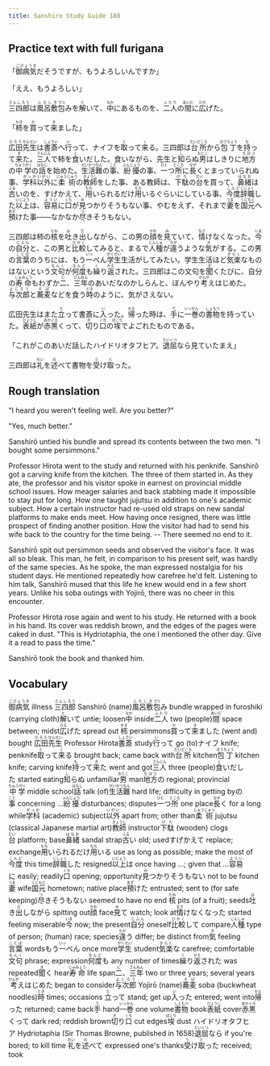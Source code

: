 ```yaml
---
title: Sanshiro Study Guide 188
---
```


## Practice text with full furigana

<p>
「<ruby><rb>御病気</rb><rt>ごびょうき</rt></ruby>だそうですが、もうよろしいんですか」
</p>

<p>「ええ、もうよろしい」</p>
<p>
<ruby><rb>三四郎</rb><rt>さんしろう</rt></ruby>は<ruby><rb>風呂敷</rb><rt>ふろしき</rt></ruby><ruby><rb>包</rb><rt>づつ</rt></ruby>みを<ruby><rb>解</rb><rt>と</rt></ruby>いて、<ruby><rb>中</rb><rt>なか</rt></ruby>にあるものを、<ruby><rb>二人</rb><rt>ふたり</rt></ruby>の<ruby><rb>間</rb><rt>あいだ</rt></ruby>に<ruby><rb>広</rb><rt>ひろ</rt></ruby>げた。
</p>

<p>
「<ruby><rb>柿</rb><rt>かき</rt></ruby>を<ruby><rb>買</rb><rt>か</rt></ruby>って<ruby><rb>来</rb><rt>き</rt></ruby>ました」
</p>

<p>
<ruby><rb>広田</rb><rt>ひろた</rt></ruby><ruby><rb>先生</rb><rt>せんせい</rt></ruby>は<ruby><rb>書斎</rb><rt>しょさい</rt></ruby>へ<ruby><rb>行</rb><rt>い</rt></ruby>って、ナイフを<ruby><rb>取</rb><rt>と</rt></ruby>って<ruby><rb>来</rb><rt>く</rt></ruby>る。三四郎は<ruby><rb>台所</rb><rt>だいどころ</rt></ruby>から<ruby><rb>包丁</rb><rt>ほうちょう</rt></ruby>を<ruby><rb>持</rb><rt>も</rt></ruby>って<ruby><rb>来</rb><rt>き</rt></ruby>た。<ruby><rb>三人</rb><rt>さんにん</rt></ruby>で柿を<ruby><rb>食</rb><rt>く</rt></ruby>いだした。食いながら、先生と<ruby><rb>知</rb><rt>し</rt></ruby>らぬ<ruby><rb>男</rb><rt>おとこ</rt></ruby>はしきりに<ruby><rb>地方</rb><rt>ちほう</rt></ruby>の<ruby><rb>中学</rb><rt>ちゅうがく</rt></ruby>の<ruby><rb>話</rb><rt>はなし</rt></ruby>を始めた。<ruby><rb>生活難</rb><rt>せいかつなん</rt></ruby>の<ruby><rb>事</rb><rt>こと</rt></ruby>、<ruby><rb>紛擾</rb><rt>ふんじょう</rt></ruby>の事、<ruby><rb>一</rb><rt>ひと</rt></ruby>つ<ruby><rb>所</rb><rt>ところ</rt></ruby>に<ruby><rb>長</rb><rt>なが</rt></ruby>くとまっていられぬ事、<ruby><rb>学科</rb><rt>がっか</rt></ruby><ruby><rb>以外</rb><rt>いがい</rt></ruby>に<ruby><rb>柔術</rb><rt>じゅうじゅつ</rt></ruby>の<ruby><rb>教師</rb><rt>きょうし</rt></ruby>をした事、ある教師は、<ruby><rb>下駄</rb><rt>げた</rt></ruby>の<ruby><rb>台</rb><rt>だい</rt></ruby>を買って、<ruby><rb>鼻緒</rb><rt>はなお</rt></ruby>は<ruby><rb>古</rb><rt>ふる</rt></ruby>いのを、すげかえて、<ruby><rb>用</rb><rt>もち</rt></ruby>いられるだけ<ruby><rb>用</rb><rt>もち</rt></ruby>いるぐらいにしている事、<ruby><rb>今度</rb><rt>こんど</rt></ruby><ruby><rb>辞職</rb><rt>じしょく</rt></ruby>した<ruby><rb>以上</rb><rt>いじょう</rt></ruby>は、<ruby><rb>容易</rb><rt>ようい</rt></ruby>に<ruby><rb>口</rb><rt>くち</rt></ruby>が<ruby><rb>見</rb><rt>み</rt></ruby>つかりそうもない事、やむをえず、それまで<ruby><rb>妻</rb><rt>つま</rt></ruby>を<ruby><rb>国元</rb><rt>くにもと</rt></ruby>へ<ruby><rb>預</rb><rt>あず</rt></ruby>けた事――なかなか<ruby><rb>尽</rb><rt>つ</rt></ruby>きそうもない。
</p>

<p>
三四郎は柿の<ruby><rb>核</rb><rt>たね</rt></ruby>を<ruby><rb>吐</rb><rt>は</rt></ruby>き<ruby><rb>出</rb><rt>だ</rt></ruby>しながら、この男の<ruby><rb>顔</rb><rt>かお</rt></ruby>を<ruby><rb>見</rb><rt>み</rt></ruby>ていて、<ruby><rb>情</rb><rt>なさ</rt></ruby>けなくなった。<ruby><rb>今</rb><rt>いま</rt></ruby>の<ruby><rb>自分</rb><rt>じぶん</rt></ruby>と、この男と<ruby><rb>比較</rb><rt>ひかく</rt></ruby>してみると、まるで<ruby><rb>人種</rb><rt>じんしゅ</rt></ruby>が<ruby><rb>違</rb><rt>ちが</rt></ruby>うような<ruby><rb>気</rb><rt>き</rt></ruby>がする。この男の<ruby><rb>言葉</rb><rt>ことば</rt></ruby>のうちには、もう<ruby><rb>一</rb><rt>いっ</rt></ruby>ぺん<ruby><rb>学生</rb><rt>がくせい</rt></ruby>生活がしてみたい。学生生活ほど<ruby><rb>気楽</rb><rt>きらく</rt></ruby>なものはないという<ruby><rb>文句</rb><rt>もんく</rt></ruby>が<ruby><rb>何度</rb><rt>なんど</rt></ruby>も<ruby><rb>繰</rb><rt>く</rt></ruby>り<ruby><rb>返</rb><rt>かえ</rt></ruby>された。三四郎はこの文句を<ruby><rb>聞</rb><rt>き</rt></ruby>くたびに、自分の<ruby><rb>寿命</rb><rt>じゅみょう</rt></ruby>もわずか<ruby><rb>二</rb><rt>に</rt></ruby>、<ruby><rb>三年</rb><rt>さんねん</rt></ruby>のあいだなのかしらんと、ぼんやり<ruby><rb>考</rb><rt>かんが</rt></ruby>えはじめた。<ruby><rb>与次郎</rb><rt>よじろう</rt></ruby>と<ruby><rb>蕎麦</rb><rt>そば</rt></ruby>などを食う<ruby><rb>時</rb><rt>とき</rt></ruby>のように、気がさえない。
</p>

<p>
広田先生はまた<ruby><rb>立</rb><rt>た</rt></ruby>って書斎に<ruby><rb>入</rb><rt>い</rt></ruby>った。<ruby><rb>帰</rb><rt>かえ</rt></ruby>った時は、<ruby><rb>手</rb><rt>て</rt></ruby>に<ruby><rb>一巻</rb><rt>いっかん</rt></ruby>の<ruby><rb>書物</rb><rt>しょもつ</rt></ruby>を持っていた。<ruby><rb>表紙</rb><rt>ひょうし</rt></ruby>が<ruby><rb>赤黒</rb><rt>あかぐろ</rt></ruby>くって、<ruby><rb>切</rb><rt>き</rt></ruby>り<ruby><rb>口</rb><rt>くち</rt></ruby>の<ruby><rb>埃</rb><rt>ほこり</rt></ruby>でよごれたものである。
</p>

<p>
「これがこのあいだ話したハイドリオタフヒア。<ruby><rb>退屈</rb><rt>たいくつ</rt></ruby>なら見ていたまえ」
</p>

<p>
三四郎は<ruby><rb>礼</rb><rt>れい</rt></ruby>を<ruby><rb>述</rb><rt>の</rt></ruby>べて書物を<ruby><rb>受</rb><rt>う</rt></ruby>け<ruby><rb>取</rb><rt>と</rt></ruby>った。
</p>


## Rough translation

"I heard you weren't feeling well. Are you better?"

"Yes, much better."

Sanshirō untied his bundle and spread its contents between the two men. "I bought some persimmons."

Professor Hirota went to the study and returned with his penknife. Sanshirō got a carving knife from the kitchen. The three of them started in. As they ate, the professor and his visitor spoke in earnest on provincial middle school issues. How meager salaries and back stabbing made it impossible to stay put for long. How one taught jujutsu in addition to one's academic subject. How a certain instructor had re-used old straps on new sandal platforms to make ends meet. How having once resigned, there was little prospect of finding another position. How the visitor had had to send his wife back to the country for the time being. -- There seemed no end to it.

Sanshirō spit out persimmon seeds and observed the visitor's face. It was all so bleak. This man, he felt, in comparison to his present self, was hardly of the same species. As he spoke, the man expressed nostalgia for his student days. He mentioned repeatedly how carefree he'd felt. Listening to him talk, Sanshirō mused that this life he knew would end in a few short years. Unlike his soba outings with Yojirō, there was no cheer in this encounter.

Professor Hirota rose again and went to his study. He returned with a book in his hand. Its cover was reddish brown, and the edges of the pages were caked in dust. "This is Hydriotaphia, the one I mentioned the other day. Give it a read to pass the time."

Sanshirō took the book and thanked him.          


## Vocabulary

<p>
<span class="vocabstudy"><ruby><rb>御病気</rb><rt>ごびょうき</rt></ruby>&nbsp;illness</span>
<span class="vocabstudy"><ruby><rb>三四郎</rb><rt>さんしろう</rt></ruby>&nbsp;Sanshirō (name)</span><span class="vocabstudy"><ruby><rb>風呂敷</rb><rt>ふろしき</rt></ruby><ruby><rb>包</rb><rt>づつ</rt></ruby>み&nbsp;bundle wrapped in furoshiki (carrying cloth)</span><span class="vocabstudy"><ruby><rb>解</rb><rt>と</rt></ruby>いて&nbsp;untie; loosen</span><span class="vocabstudy"><ruby><rb>中</rb><rt>なか</rt></ruby>&nbsp;inside</span><span class="vocabstudy"><ruby><rb>二人</rb><rt>ふたり</rt></ruby>&nbsp;two (people)</span><span class="vocabstudy"><ruby><rb>間</rb><rt>あいだ</rt></ruby>&nbsp;space between; midst</span><span class="vocabstudy"><ruby><rb>広</rb><rt>ひろ</rt></ruby>げた&nbsp;spread out</span>
<span class="vocabstudy"><ruby><rb>柿</rb><rt>かき</rt></ruby>&nbsp;persimmons</span><span class="vocabstudy"><ruby><rb>買</rb><rt>か</rt></ruby>って<ruby><rb>来</rb><rt>き</rt></ruby>ました&nbsp;(went and) bought</span>
<span class="vocabstudy"><ruby><rb>広田</rb><rt>ひろた</rt></ruby><ruby><rb>先生</rb><rt>せんせい</rt></ruby>&nbsp;Professor Hirota</span><span class="vocabstudy"><ruby><rb>書斎</rb><rt>しょさい</rt></ruby>&nbsp;study</span><span class="vocabstudy"><ruby><rb>行</rb><rt>い</rt></ruby>って&nbsp;go (to)</span><span class="vocabstudy">ナイフ&nbsp;knife; penknife</span><span class="vocabstudy"><ruby><rb>取</rb><rt>と</rt></ruby>って<ruby><rb>来</rb><rt>く</rt></ruby>る&nbsp;brought back; came back with</span><span class="vocabstudy"><ruby><rb>台所</rb><rt>だいどころ</rt></ruby>&nbsp;kitchen</span><span class="vocabstudy"><ruby><rb>包丁</rb><rt>ほうちょう</rt></ruby>&nbsp;kitchen knife; carving knife</span><span class="vocabstudy"><ruby><rb>持</rb><rt>も</rt></ruby>って<ruby><rb>来</rb><rt>き</rt></ruby>た&nbsp;went and got</span><span class="vocabstudy"><ruby><rb>三人</rb><rt>さんにん</rt></ruby>&nbsp;three (people)</span><span class="vocabstudy"><ruby><rb>食</rb><rt>く</rt></ruby>いだした&nbsp;started eating</span><span class="vocabstudy"><ruby><rb>知</rb><rt>し</rt></ruby>らぬ&nbsp;unfamiliar</span><span class="vocabstudy"><ruby><rb>男</rb><rt>おとこ</rt></ruby>&nbsp;man</span><span class="vocabstudy"><ruby><rb>地方</rb><rt>ちほう</rt></ruby>の&nbsp;regional; provincial</span><span class="vocabstudy"><ruby><rb>中学</rb><rt>ちゅうがく</rt></ruby>&nbsp;middle school</span><span class="vocabstudy"><ruby><rb>話</rb><rt>はなし</rt></ruby>&nbsp;talk (of)</span><span class="vocabstudy"><ruby><rb>生活難</rb><rt>せいかつなん</rt></ruby>&nbsp;hard life; difficulty in getting by</span><span class="vocabstudy">の<ruby><rb>事</rb><rt>こと</rt></ruby>&nbsp;concerning ...</span><span class="vocabstudy"><ruby><rb>紛擾</rb><rt>ふんじょう</rt></ruby>&nbsp;disturbances; disputes</span><span class="vocabstudy"><ruby><rb>一</rb><rt>ひと</rt></ruby>つ<ruby><rb>所</rb><rt>ところ</rt></ruby>&nbsp;one place</span><span class="vocabstudy"><ruby><rb>長</rb><rt>なが</rt></ruby>く&nbsp;for a long while</span><span class="vocabstudy"><ruby><rb>学科</rb><rt>がっか</rt></ruby>&nbsp;(academic) subject</span><span class="vocabstudy"><ruby><rb>以外</rb><rt>いがい</rt></ruby>&nbsp;apart from; other than</span><span class="vocabstudy"><ruby><rb>柔術</rb><rt>じゅうじゅつ</rt></ruby>&nbsp;jujutsu (classical Japanese martial art)</span><span class="vocabstudy"><ruby><rb>教師</rb><rt>きょうし</rt></ruby>&nbsp;instructor</span><span class="vocabstudy"><ruby><rb>下駄</rb><rt>げた</rt></ruby>&nbsp;(wooden) clogs</span><span class="vocabstudy"><ruby><rb>台</rb><rt>だい</rt></ruby>&nbsp;platform; base</span><span class="vocabstudy"><ruby><rb>鼻緒</rb><rt>はなお</rt></ruby>&nbsp;sandal strap</span><span class="vocabstudy"><ruby><rb>古</rb><rt>ふる</rt></ruby>い&nbsp;old; used</span><span class="vocabstudy">すげかえて&nbsp;replace; exchange</span><span class="vocabstudy"><ruby><rb>用</rb><rt>もち</rt></ruby>いられるだけ<ruby><rb>用</rb><rt>もち</rt></ruby>いる&nbsp;use as long as possible; make the most of</span><span class="vocabstudy"><ruby><rb>今度</rb><rt>こんど</rt></ruby>&nbsp;this time</span><span class="vocabstudy"><ruby><rb>辞職</rb><rt>じしょく</rt></ruby>した&nbsp;resigned</span><span class="vocabstudy"><ruby><rb>以上</rb><rt>いじょう</rt></ruby>は&nbsp;once having ...; given that ...</span><span class="vocabstudy"><ruby><rb>容易</rb><rt>ようい</rt></ruby>に&nbsp;easily; readily</span><span class="vocabstudy"><ruby><rb>口</rb><rt>くち</rt></ruby>&nbsp;opening; opportunity</span><span class="vocabstudy"><ruby><rb>見</rb><rt>み</rt></ruby>つかりそうもない&nbsp;not to be found</span><span class="vocabstudy"><ruby><rb>妻</rb><rt>つま</rt></ruby>&nbsp;wife</span><span class="vocabstudy"><ruby><rb>国元</rb><rt>くにもと</rt></ruby>&nbsp;hometown; native place</span><span class="vocabstudy"><ruby><rb>預</rb><rt>あず</rt></ruby>けた&nbsp;entrusted; sent to (for safe keeping)</span><span class="vocabstudy"><ruby><rb>尽</rb><rt>つ</rt></ruby>きそうもない&nbsp;seemed to have no end</span>
<span class="vocabstudy"><ruby><rb>核</rb><rt>たね</rt></ruby>&nbsp;pits (of a fruit); seeds</span><span class="vocabstudy"><ruby><rb>吐</rb><rt>は</rt></ruby>き<ruby><rb>出</rb><rt>だ</rt></ruby>しながら&nbsp;spitting out</span><span class="vocabstudy"><ruby><rb>顔</rb><rt>かお</rt></ruby>&nbsp;face</span><span class="vocabstudy"><ruby><rb>見</rb><rt>み</rt></ruby>て&nbsp;watch; look at</span><span class="vocabstudy"><ruby><rb>情</rb><rt>なさ</rt></ruby>けなくなった&nbsp;started feeling miserable</span><span class="vocabstudy"><ruby><rb>今</rb><rt>いま</rt></ruby>&nbsp;now; the present</span><span class="vocabstudy"><ruby><rb>自分</rb><rt>じぶん</rt></ruby>&nbsp;oneself</span><span class="vocabstudy"><ruby><rb>比較</rb><rt>ひかく</rt></ruby>して&nbsp;compare</span><span class="vocabstudy"><ruby><rb>人種</rb><rt>じんしゅ</rt></ruby>&nbsp;type of person; (human) race; species</span><span class="vocabstudy"><ruby><rb>違</rb><rt>ちが</rt></ruby>う&nbsp;differ; be distinct from</span><span class="vocabstudy"><ruby><rb>気</rb><rt>き</rt></ruby>&nbsp;feeling</span><span class="vocabstudy"><ruby><rb>言葉</rb><rt>ことば</rt></ruby>&nbsp;words</span><span class="vocabstudy">もう<ruby><rb>一</rb><rt>いっ</rt></ruby>ぺん&nbsp;once more</span><span class="vocabstudy"><ruby><rb>学生</rb><rt>がくせい</rt></ruby>&nbsp;student</span><span class="vocabstudy"><ruby><rb>気楽</rb><rt>きらく</rt></ruby>な&nbsp;carefree; comfortable</span><span class="vocabstudy"><ruby><rb>文句</rb><rt>もんく</rt></ruby>&nbsp;phrase; expression</span><span class="vocabstudy"><ruby><rb>何度</rb><rt>なんど</rt></ruby>も&nbsp;any number of times</span><span class="vocabstudy"><ruby><rb>繰</rb><rt>く</rt></ruby>り<ruby><rb>返</rb><rt>かえ</rt></ruby>された&nbsp;was repeated</span><span class="vocabstudy"><ruby><rb>聞</rb><rt>き</rt></ruby>く&nbsp;hear</span><span class="vocabstudy"><ruby><rb>寿命</rb><rt>じゅみょう</rt></ruby>&nbsp;life span</span><span class="vocabstudy"><ruby><rb>二</rb><rt>に</rt></ruby>、<ruby><rb>三年</rb><rt>さんねん</rt></ruby>&nbsp;two or three years; several years</span><span class="vocabstudy"><ruby><rb>考</rb><rt>かんが</rt></ruby>えはじめた&nbsp;began to consider</span><span class="vocabstudy"><ruby><rb>与次郎</rb><rt>よじろう</rt></ruby>&nbsp;Yojirō (name)</span><span class="vocabstudy"><ruby><rb>蕎麦</rb><rt>そば</rt></ruby>&nbsp;soba (buckwheat noodles)</span><span class="vocabstudy"><ruby><rb>時</rb><rt>とき</rt></ruby>&nbsp;times; occasions</span>
<span class="vocabstudy"><ruby><rb>立</rb><rt>た</rt></ruby>って&nbsp;stand; get up</span><span class="vocabstudy"><ruby><rb>入</rb><rt>い</rt></ruby>った&nbsp;entered; went into</span><span class="vocabstudy"><ruby><rb>帰</rb><rt>かえ</rt></ruby>った&nbsp;returned; came back</span><span class="vocabstudy"><ruby><rb>手</rb><rt>て</rt></ruby>&nbsp;hand</span><span class="vocabstudy"><ruby><rb>一巻</rb><rt>いっかん</rt></ruby>&nbsp;one volume</span><span class="vocabstudy"><ruby><rb>書物</rb><rt>しょもつ</rt></ruby>&nbsp;book</span><span class="vocabstudy"><ruby><rb>表紙</rb><rt>ひょうし</rt></ruby>&nbsp;cover</span><span class="vocabstudy"><ruby><rb>赤黒</rb><rt>あかぐろ</rt></ruby>くって&nbsp;dark red; reddish brown</span><span class="vocabstudy"><ruby><rb>切</rb><rt>き</rt></ruby>り<ruby><rb>口</rb><rt>くち</rt></ruby>&nbsp;cut edges</span><span class="vocabstudy"><ruby><rb>埃</rb><rt>ほこり</rt></ruby>&nbsp;dust</span>
<span class="vocabstudy">ハイドリオタフヒア&nbsp;Hydriotaphia (Sir Thomas Browne, published in 1658)</span><span class="vocabstudy"><ruby><rb>退屈</rb><rt>たいくつ</rt></ruby>なら&nbsp;if you're bored; to kill time</span>
<span class="vocabstudy"><ruby><rb>礼</rb><rt>れい</rt></ruby>を<ruby><rb>述</rb><rt>の</rt></ruby>べて&nbsp;expressed one's thanks</span><span class="vocabstudy"><ruby><rb>受</rb><rt>う</rt></ruby>け<ruby><rb>取</rb><rt>と</rt></ruby>った&nbsp;received; took</span>
</p>
